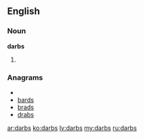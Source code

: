 ==English==

===Noun===
'''darbs'''

# {{plural of|[[darb]]}}

===Anagrams===
* {{alphagram|abdrs}}
* [[bards#English|bards]]
* [[brads#English|brads]]
* [[drabs#English|drabs]]

[[ar:darbs]]
[[ko:darbs]]
[[lv:darbs]]
[[my:darbs]]
[[ru:darbs]]
